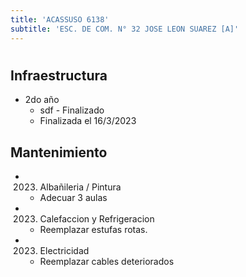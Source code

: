 ```yaml
---
title: 'ACASSUSO 6138'
subtitle: 'ESC. DE COM. N° 32 JOSE LEON SUAREZ [A]'
---
```


#
## Infraestructura

* 2do año 
    + sdf - Finalizado 
    + Finalizada el 16/3/2023 






## Mantenimiento

*  (2023) Albañileria / Pintura 
    + Adecuar 3 aulas

*  (2023) Calefaccion y Refrigeracion 
    + Reemplazar estufas rotas.

*  (2023) Electricidad 
    + Reemplazar cables deteriorados



